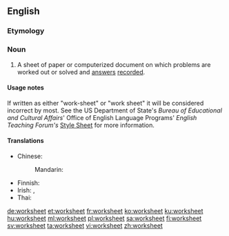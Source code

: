==English==

===Etymology===
{{compound|work|sheet|lang=en}}

===Noun===
{{en-noun}}

# A sheet of paper or computerized document on which problems are worked out or solved and [[answer]]s [[record]]ed.

====Usage notes====
If written as either "work-sheet" or "work sheet" it will be considered incorrect by most. See the US Department of State's ''Bureau of Educational and Cultural Affairs''' Office of English Language Programs' ''English Teaching Forum's'' [http://exchanges.state.gov/forum/stylesheet.htm#SPELLING Style Sheet] for more information.

====Translations====
{{trans-top|sheet on which problems are worked out}}
* Chinese:
*: Mandarin: {{t+|cmn|工作表|tr=gōngzuòbiǎo|sc=Hans}}
{{trans-mid}}
* Finnish: {{t|fi|työkirja}}
* Irish: {{t|ga|bileog oibre|f}}, {{t|ga|bileog shaothair|f}}
* Thai: {{t|th|ตารางทำการ|sc=Thai}}
{{trans-bottom}}

[[de:worksheet]]
[[et:worksheet]]
[[fr:worksheet]]
[[ko:worksheet]]
[[ku:worksheet]]
[[hu:worksheet]]
[[ml:worksheet]]
[[pl:worksheet]]
[[sa:worksheet]]
[[fi:worksheet]]
[[sv:worksheet]]
[[ta:worksheet]]
[[vi:worksheet]]
[[zh:worksheet]]